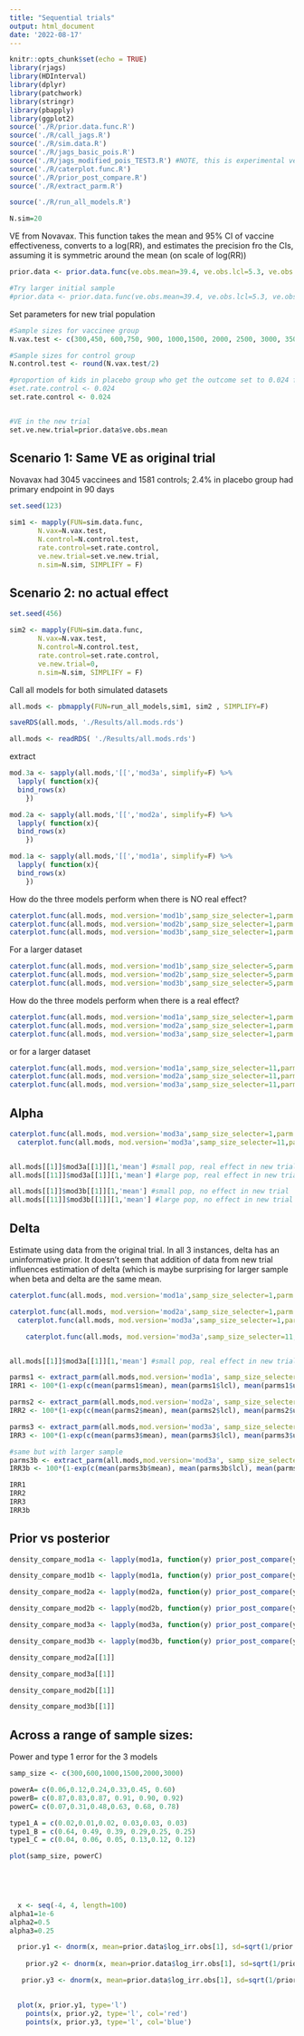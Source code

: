 ```yaml
---
title: "Sequential trials"
output: html_document
date: '2022-08-17'
---
```


```r
knitr::opts_chunk$set(echo = TRUE)
library(rjags)
library(HDInterval)
library(dplyr)
library(patchwork)
library(stringr)
library(pbapply)
library(ggplot2)
source('./R/prior.data.func.R')
source('./R/call_jags.R')
source('./R/sim.data.R')
source('./R/jags_basic_pois.R')
source('./R/jags_modified_pois_TEST3.R') #NOTE, this is experimental version
source('./R/caterplot.func.R')
source('./R/prior_post_compare.R')
source('./R/extract_parm.R')

source('./R/run_all_models.R')

N.sim=20

```


VE from Novavax. This function takes the mean and 95% CI of vaccine effectiveness, converts to a log(RR), and estimates the precision fro the CIs, assuming it is symmetric around the mean (on scale of log(RR))
```r
prior.data <- prior.data.func(ve.obs.mean=39.4, ve.obs.lcl=5.3, ve.obs.ucl=61.2, N_cases_orig =c(35,41), pop_orig= c(1430, 2765))

#Try larger initial sample
#prior.data <- prior.data.func(ve.obs.mean=39.4, ve.obs.lcl=5.3, ve.obs.ucl=61.2, N_cases_orig =c(350,410), pop_orig= c(1430, 2765))

```

Set parameters for new trial population

```r

#Sample sizes for vaccinee group
N.vax.test <- c(300,450, 600,750, 900, 1000,1500, 2000, 2500, 3000, 3500)

#Sample sizes for control group
N.control.test <- round(N.vax.test/2)

#proportion of kids in placebo group who get the outcome set to 0.024 for Noavavx
#set.rate.control <- 0.024 
set.rate.control <- 0.024 


#VE in the new trial
set.ve.new.trial=prior.data$ve.obs.mean
```

## Scenario 1: Same VE as original trial
Novavax had 3045 vaccinees and 1581 controls; 2.4% in placebo group had primary endpoint in 90 days
```r
set.seed(123)

sim1 <- mapply(FUN=sim.data.func, 
       N.vax=N.vax.test, 
       N.control=N.control.test,  
       rate.control=set.rate.control, 
       ve.new.trial=set.ve.new.trial,
       n.sim=N.sim, SIMPLIFY = F)
```

## Scenario 2: no actual effect
```r
set.seed(456)

sim2 <- mapply(FUN=sim.data.func, 
       N.vax=N.vax.test, 
       N.control=N.control.test,  
       rate.control=set.rate.control, 
       ve.new.trial=0,
       n.sim=N.sim, SIMPLIFY = F)
```

Call all models for both simulated datasets
```r
all.mods <- pbmapply(FUN=run_all_models,sim1, sim2 , SIMPLIFY=F)

saveRDS(all.mods, './Results/all.mods.rds')
```

```r
all.mods <- readRDS( './Results/all.mods.rds')

```

extract 
```r
mod.3a <- sapply(all.mods,'[[','mod3a', simplify=F) %>%
  lapply( function(x){ 
  bind_rows(x)
    })

mod.2a <- sapply(all.mods,'[[','mod2a', simplify=F) %>%
  lapply( function(x){ 
  bind_rows(x)
    })

mod.1a <- sapply(all.mods,'[[','mod1a', simplify=F) %>%
  lapply( function(x){ 
  bind_rows(x)
    })


```

How do the three models perform when there is NO real effect?
```r
caterplot.func(all.mods, mod.version='mod1b',samp_size_selecter=1,parm.select='beta1') +
caterplot.func(all.mods, mod.version='mod2b',samp_size_selecter=1,parm.select='beta1')+
caterplot.func(all.mods, mod.version='mod3b',samp_size_selecter=1,parm.select='beta1')

```
For a larger dataset
```r
caterplot.func(all.mods, mod.version='mod1b',samp_size_selecter=5,parm.select='beta1') +
caterplot.func(all.mods, mod.version='mod2b',samp_size_selecter=5,parm.select='beta1')+
caterplot.func(all.mods, mod.version='mod3b',samp_size_selecter=5,parm.select='beta1')

```

How do the three models perform when there is a real effect?
```r
caterplot.func(all.mods, mod.version='mod1a',samp_size_selecter=1,parm.select='beta1') +
caterplot.func(all.mods, mod.version='mod2a',samp_size_selecter=1,parm.select='beta1')+
caterplot.func(all.mods, mod.version='mod3a',samp_size_selecter=1,parm.select='beta1')
```
or for a larger dataset
```r
caterplot.func(all.mods, mod.version='mod1a',samp_size_selecter=11,parm.select='beta1') +
caterplot.func(all.mods, mod.version='mod2a',samp_size_selecter=11,parm.select='beta1')+
caterplot.func(all.mods, mod.version='mod3a',samp_size_selecter=11,parm.select='beta1')
```

## Alpha 
```r
caterplot.func(all.mods, mod.version='mod3a',samp_size_selecter=1,parm.select='alpha') +
  caterplot.func(all.mods, mod.version='mod3a',samp_size_selecter=11,parm.select='alpha') 


all.mods[[1]]$mod3a[[1]][1,'mean'] #small pop, real effect in new trial
all.mods[[11]]$mod3a[[1]][1,'mean'] #large pop, real effect in new trial

all.mods[[1]]$mod3b[[1]][1,'mean'] #small pop, no effect in new trial
all.mods[[11]]$mod3b[[1]][1,'mean'] #large pop, no effect in new trial
```

## Delta 
Estimate using data from the original trial. In all 3 instances, delta has an uninformative prior. It doesn't seem that addition of data from new trial influences estimation of delta (which is maybe surprising for larger sample when beta and delta are the same mean. 
```r
caterplot.func(all.mods, mod.version='mod1a',samp_size_selecter=1,parm.select='delta') +

caterplot.func(all.mods, mod.version='mod2a',samp_size_selecter=1,parm.select='delta') +
  caterplot.func(all.mods, mod.version='mod3a',samp_size_selecter=1,parm.select='delta') +

    caterplot.func(all.mods, mod.version='mod3a',samp_size_selecter=11,parm.select='delta') 


all.mods[[1]]$mod3a[[1]][1,'mean'] #small pop, real effect in new trial

parms1 <- extract_parm(all.mods,mod.version='mod1a', samp_size_selecter=1, parm.select='delta')
IRR1 <- 100*(1-exp(c(mean(parms1$mean), mean(parms1$lcl), mean(parms1$ucl))))

parms2 <- extract_parm(all.mods,mod.version='mod2a', samp_size_selecter=1, parm.select='delta')
IRR2 <- 100*(1-exp(c(mean(parms2$mean), mean(parms2$lcl), mean(parms2$ucl))))

parms3 <- extract_parm(all.mods,mod.version='mod3a', samp_size_selecter=1, parm.select='delta')
IRR3 <- 100*(1-exp(c(mean(parms3$mean), mean(parms3$lcl), mean(parms3$ucl))))

#same but with larger sample
parms3b <- extract_parm(all.mods,mod.version='mod3a', samp_size_selecter=11, parm.select='delta')
IRR3b <- 100*(1-exp(c(mean(parms3b$mean), mean(parms3b$lcl), mean(parms3b$ucl))))

IRR1
IRR2
IRR3
IRR3b
```

## Prior vs posterior
```r
density_compare_mod1a <- lapply(mod1a, function(y) prior_post_compare(y))

density_compare_mod1b <- lapply(mod1a, function(y) prior_post_compare(y))

density_compare_mod2a <- lapply(mod2a, function(y) prior_post_compare(y))

density_compare_mod2b <- lapply(mod2b, function(y) prior_post_compare(y))

density_compare_mod3a <- lapply(mod3a, function(y) prior_post_compare(y))

density_compare_mod3b <- lapply(mod3b, function(y) prior_post_compare(y))

density_compare_mod2a[[1]]

density_compare_mod3a[[1]]

density_compare_mod2b[[1]]

density_compare_mod3b[[1]]

```

## Across a range of sample sizes:
Power and type 1 error for the 3 models
```r
samp_size <- c(300,600,1000,1500,2000,3000)

powerA= c(0.06,0.12,0.24,0.33,0.45, 0.60)
powerB= c(0.87,0.83,0.87, 0.91, 0.90, 0.92)
powerC= c(0.07,0.31,0.48,0.63, 0.68, 0.78)

type1_A = c(0.02,0.01,0.02, 0.03,0.03, 0.03)
type1_B = c(0.64, 0.49, 0.39, 0.29,0.25, 0.25)
type1_C = c(0.04, 0.06, 0.05, 0.13,0.12, 0.12)

plot(samp_size, powerC)


  
  
```

```r
  x <- seq(-4, 4, length=100)
alpha1=1e-6
alpha2=0.5
alpha3=0.25

  prior.y1 <- dnorm(x, mean=prior.data$log_irr.obs[1], sd=sqrt(1/prior.data$prec.log.irr.obs*alpha1))
  
    prior.y2 <- dnorm(x, mean=prior.data$log_irr.obs[1], sd=sqrt(1/prior.data$prec.log.irr.obs*alpha2))

   prior.y3 <- dnorm(x, mean=prior.data$log_irr.obs[1], sd=sqrt(1/prior.data$prec.log.irr.obs*alpha3))

  
  plot(x, prior.y1, type='l')
    points(x, prior.y2, type='l', col='red')
    points(x, prior.y3, type='l', col='blue')

```




